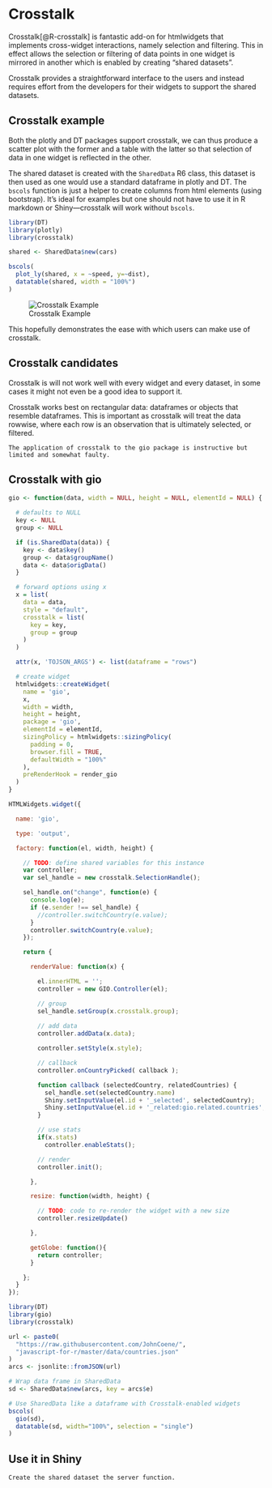 # Crosstalk

Crosstalk[@R-crosstalk] is fantastic add-on for htmlwidgets that implements cross-widget interactions, namely selection and filtering. This in effect allows the selection or filtering of data points in one widget is mirrored in another which is enabled by creating "shared datasets".

Crosstalk provides a straightforward interface to the users and instead requires effort from the developers for their widgets to support the shared datasets.

## Crosstalk example

Both the plotly and DT packages support crosstalk, we can thus produce a scatter plot with the former and a table with the latter so that selection of data in one widget is reflected in the other.

The shared dataset is created with the `SharedData` R6 class, this dataset is then used as one would use a standard dataframe in plotly and DT. The `bscols` function is just a helper to create columns from html elements (using bootstrap). It's ideal for examples but one should not have to use it in R markdown or Shiny---crosstalk will work without `bscols`.

```r
library(DT)
library(plotly)
library(crosstalk)

shared <- SharedData$new(cars)

bscols(
  plot_ly(shared, x = ~speed, y=~dist),
  datatable(shared, width = "100%")
)
```

![Crosstalk Example](images/crosstalk.png)

This hopefully demonstrates the ease with which users can make use of crosstalk.

## Crosstalk candidates

Crosstalk is will not work well with every widget and every dataset, in some cases it might not even be a good idea to support it.

Crosstalk works best on rectangular data: dataframes or objects that resemble dataframes. This is important as crosstalk will treat the data rowwise, where each row is an observation that is ultimately selected, or filtered.

```block
The application of crosstalk to the gio package is instructive but limited and somewhat faulty.
```

## Crosstalk with gio

```r
gio <- function(data, width = NULL, height = NULL, elementId = NULL) {

  # defaults to NULL
  key <- NULL
  group <- NULL

  if (is.SharedData(data)) {
    key <- data$key()
    group <- data$groupName()
    data <- data$origData()
  }

  # forward options using x
  x = list(
    data = data,
    style = "default",
    crosstalk = list(
      key = key,
      group = group
    )
  )

  attr(x, 'TOJSON_ARGS') <- list(dataframe = "rows")

  # create widget
  htmlwidgets::createWidget(
    name = 'gio',
    x,
    width = width,
    height = height,
    package = 'gio',
    elementId = elementId,
    sizingPolicy = htmlwidgets::sizingPolicy(
      padding = 0,
      browser.fill = TRUE,
      defaultWidth = "100%"
    ),
    preRenderHook = render_gio
  )
}
```

```js
HTMLWidgets.widget({

  name: 'gio',

  type: 'output',

  factory: function(el, width, height) {

    // TODO: define shared variables for this instance
    var controller;
    var sel_handle = new crosstalk.SelectionHandle();

    sel_handle.on("change", function(e) {
      console.log(e);
      if (e.sender !== sel_handle) {
        //controller.switchCountry(e.value);
      }
      controller.switchCountry(e.value);
    });

    return {

      renderValue: function(x) {

        el.innerHTML = '';
        controller = new GIO.Controller(el);

        // group
        sel_handle.setGroup(x.crosstalk.group);
        
        // add data
        controller.addData(x.data);

        controller.setStyle(x.style);

        // callback
        controller.onCountryPicked( callback );

        function callback (selectedCountry, relatedCountries) {
          sel_handle.set(selectedCountry.name)
          Shiny.setInputValue(el.id + '_selected', selectedCountry);
          Shiny.setInputValue(el.id + '_related:gio.related.countries', relatedCountries);
        }

        // use stats
        if(x.stats)
          controller.enableStats();

        // render
        controller.init();

      },

      resize: function(width, height) {

        // TODO: code to re-render the widget with a new size
        controller.resizeUpdate()

      },

      getGlobe: function(){
        return controller;
      }

    };
  }
});
```

```r
library(DT)
library(gio)
library(crosstalk)

url <- paste0(
  "https://raw.githubusercontent.com/JohnCoene/",
  "javascript-for-r/master/data/countries.json"
)
arcs <- jsonlite::fromJSON(url)

# Wrap data frame in SharedData
sd <- SharedData$new(arcs, key = arcs$e)

# Use SharedData like a dataframe with Crosstalk-enabled widgets
bscols(
  gio(sd),
  datatable(sd, width="100%", selection = "single")
)
```


## Use it in Shiny

```block
Create the shared dataset the server function.
```
